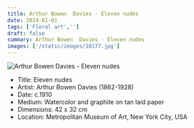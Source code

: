 ```yaml
---
title: Arthur Bowen  Davies - Eleven nudes
date: 2024-01-01
tags: ['Floral art','']
draft: false
summary: Arthur Bowen  Davies - Eleven nudes
images: ['/static/images/10177.jpg']
---
```


![Arthur Bowen  Davies - Eleven nudes](/static/images/10177.jpg)

* Title: Eleven nudes
* Artist: Arthur Bowen  Davies (1862-1928)
* Date: c.1910
* Medium: Watercolor and graphite on tan laid paper
* Dimensions: 42 x 32 cm
* Location: Metropolitan Museum of Art, New York City, USA


